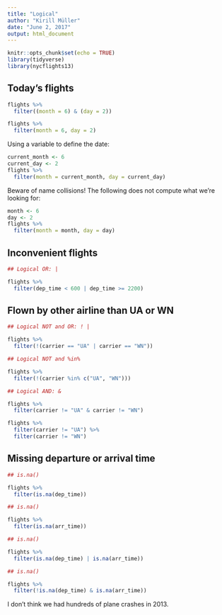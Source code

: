 ```yaml
---
title: "Logical"
author: "Kirill Müller"
date: "June 2, 2017"
output: html_document
---
```


```r
knitr::opts_chunk$set(echo = TRUE)
library(tidyverse)
library(nycflights13)
```


## Today's flights

```r
flights %>%
  filter((month = 6) & (day = 2))
```

```r
flights %>%
  filter(month = 6, day = 2)
```

Using a variable to define the date:

```r
current_month <- 6
current_day <- 2
flights %>%
  filter(month = current_month, day = current_day)
```

Beware of name collisions! The following does not compute what we're looking for:

```r
month <- 6
day <- 2
flights %>%
  filter(month = month, day = day)
```


## Inconvenient flights

```r
## Logical OR: |

flights %>% 
  filter(dep_time < 600 | dep_time >= 2200)
```

## Flown by other airline than UA or WN


```r
## Logical NOT and OR: ! |

flights %>% 
  filter(!(carrier == "UA" | carrier == "WN"))
```


```r
## Logical NOT and %in%

flights %>% 
  filter(!(carrier %in% c("UA", "WN")))
```


```r
## Logical AND: &

flights %>%
  filter(carrier != "UA" & carrier != "WN")
```


```r
flights %>% 
  filter(carrier != "UA") %>% 
  filter(carrier != "WN")
```

## Missing departure or arrival time

```r
## is.na()

flights %>% 
  filter(is.na(dep_time))
```

```r
## is.na()

flights %>% 
  filter(is.na(arr_time))
```

```r
## is.na()

flights %>% 
  filter(is.na(dep_time) | is.na(arr_time))
```

```r
## is.na()

flights %>% 
  filter(!is.na(dep_time) & is.na(arr_time))
```

I don't think we had hundreds of plane crashes in 2013.

